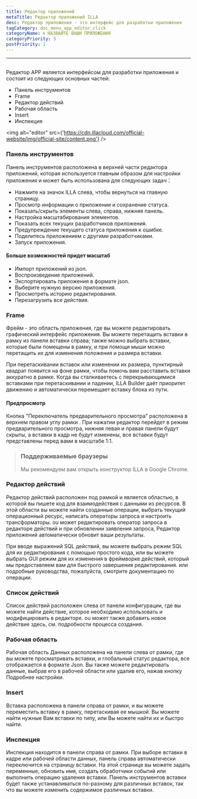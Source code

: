 ```yaml
---
title: Редактор приложений
metaTitle: Редактор приложений ILLA
desc: Редактор приложения - это интерфейс для разработки приложения
tagCategory: doc_menu_app_editor_click
categoryName: 🌀 НАЗВАЙТЕ ВАШИ ПРИЛОЖЕНИЯ
categoryPriority: 5
postPriority: 1
---
```


* * *

## <h2 hidden>Редактор приложений</h2>

Редактор APP является интерфейсом для разработки приложения и состоит из следующих основных частей:

-   Панель инструментов
-   Frame
-   Редактор действий
-   Рабочая область
-   Insert
-   Инспекция

<img alt="editor" src={'https://cdn.illacloud.com/official-website/img/official-site/content.png'} />

### Панель инструментов

Панель инструментов расположена в верхней части редактора приложений, которая используется главным образом для настройки приложения и может быть использована для следующих задач：

-   Нажмите на значок ILLA слева, чтобы вернуться на главную страницу.
-   Просмотр информации о приложении и сохранение статуса.
-   Показать/скрыть элементы слева, справа, нижняя панель.
-   Настройка масштабирования элементов.
-   Показать всех текущих разработчиков приложения.
-   Предупреждение текущего статуса приложения к ошибке.
-   Поделитесь приложением с другими разработчиками.
-   Запуск приложения.

#### Больше возможностей придет масштаб

-   Импорт приложений из json.
-   Воспроизведение приложений.
-   Экспортировать приложения в формате json.
-   Выберите нужную версию приложения.
-   Просмотреть историю редактирования.
-   Перезагрузить все действия.

[//]: # "[Image]"

### Frame

Фрейм - это область приложения, где вы можете редактировать графический интерфейс приложения. Вы можете перетащить вставки в рамку из панели вставки справа; также можно выбрать вставки, которые были помещены в рамку, и при помощи мыши можно перетащить их для изменения положения и размера вставки.

При перетаскивании вставок или изменении их размера, пунктирный квадрат появится на фоне рамки, чтобы помочь вам расставить вставки аккуратно в рамке. Когда вы сталкиваетесь с перекрывающимися вставками при перетаскивании и падении, ILLA Builder даёт приоритет движению и автоматически перемещает вставку блока из пути.

#### Предпросмотр

Кнопка "Переключатель предварительного просмотра" расположена в верхнем правом углу рамки . При нажатии редактор перейдет в режим предварительного просмотра, нижняя левая и правая панели будут скрыты, а вставки в кадр не будут изменены, все вставки будут представлены перед вами в масштабе 1:1.

> ### Поддерживаемые браузеры
>
> Мы рекомендуем вам открыть конструктор ILLA в Google Chrome.

### Редактор действий

Редактор действий расположен под рамкой и является областью, в которой вы пишете код для взаимодействия с данными из ресурсов. В этой области вы можете найти созданные операции, выбрать текущий операционный ресурс, написать операторы запроса и настроить трансформаторы. ou может редактировать оператор запроса в редакторе действий и при обновлении заявления запроса, Редактор приложений автоматически обновит ваши результаты.

При вводе выражений SQL действий, вы можете выбрать режим SQL для их редактирования с помощью простого кода, или вы можете выбрать GUI режим для их изменения в фреймворке действий, который мы предоставляем вам для быстрого завершения редактирования. или подробные руководства, пожалуйста, смотрите документацию по операции.

### Список действий

Список действий расположен слева от панели конфигурации, где вы можете найти действие, которое необходимо использовать и модифицировать в редакторе. ou может также добавить новое действие здесь, см. подробности процесса создания.

### Рабочая область

Рабочая область Данных расположена на панели слева от рамки, где вы можете просматривать вставки, и глобальный статус редактора, все отображается в формате Json. Вы также можете редактировать данные, выбрав его в рабочей области или удалив его, нажав кнопку Подробнее настройки.

### Insert

Вставка расположена в панели справа от рамки, и вы можете переместить вставку в рамку, перетаскивая ее мышкой. Вы можете найти нужные Вам вставки по типу, или Вы можете найти их и быстро найти.

[//]: # "[Image]"

### Инспекция

Инспекция находится в панели справа от рамки. При выборе вставки в кадре или рабочей области данных, панель справа автоматически переключится на страницу вставки. На этой странице вы можете задать переменные, обновить имя, создать обработчики событий или выполнить операцию удаления вставки. Панель инструментов вставки будет также устанавливаться по-разному для различных вставок, так что вы можете изменить содержимое различных вставки.
